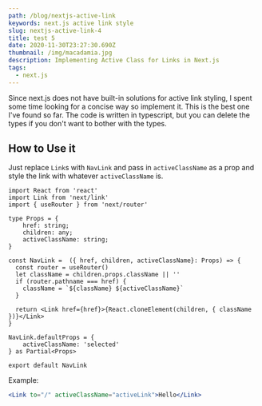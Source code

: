 ```yaml
---
path: /blog/nextjs-active-link
keywords: next.js active link style
slug: nextjs-active-link-4
title: test 5
date: 2020-11-30T23:27:30.690Z
thumbnail: /img/macadamia.jpg
description: Implementing Active Class for Links in Next.js
tags:
  - next.js
---
```

Since next.js does not have built-in solutions for active link styling, I spent some time looking for a concise way so implement it. This is the best one I've found so far. The code is written in typescript, but you can delete the types if you don't want to bother with the types.

## How to Use it
Just replace `Link`s with `NavLink` and pass in `activeClassName` as a prop and style the link with whatever `activeClassName` is.

```tsx
import React from 'react'
import Link from 'next/link'
import { useRouter } from 'next/router'

type Props = {
    href: string;
    children: any;
    activeClassName: string;
}

const NavLink =  ({ href, children, activeClassName}: Props) => {
  const router = useRouter()
  let className = children.props.className || ''
  if (router.pathname === href) {
    className = `${className} ${activeClassName}`
  }

  return <Link href={href}>{React.cloneElement(children, { className })}</Link>
}

NavLink.defaultProps = {
    activeClassName: 'selected'
} as Partial<Props>

export default NavLink
```

Example:
```jsx
<Link to="/" activeClassName="activeLink">Hello</Link>
```